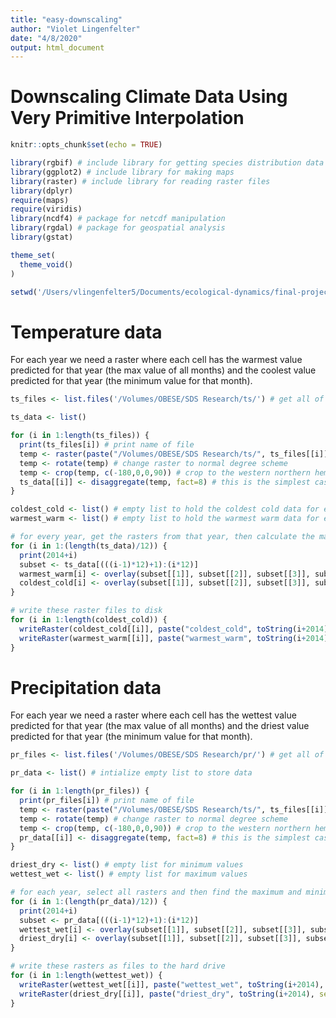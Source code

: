 ```yaml
---
title: "easy-downscaling"
author: "Violet Lingenfelter"
date: "4/8/2020"
output: html_document
---
```

# Downscaling Climate Data Using Very Primitive Interpolation 

```r
knitr::opts_chunk$set(echo = TRUE)

library(rgbif) # include library for getting species distribution data from GBIF
library(ggplot2) # include library for making maps
library(raster) # include library for reading raster files
library(dplyr)
require(maps)
require(viridis)
library(ncdf4) # package for netcdf manipulation
library(rgdal) # package for geospatial analysis
library(gstat)

theme_set(
  theme_void()
)

setwd('/Users/vlingenfelter5/Documents/ecological-dynamics/final-project/')
```

# Temperature data

For each year we need a raster where each cell has the warmest value predicted for that year (the max value of all months) and the coolest value predicted for that year (the minimum value for that month). 

```r
ts_files <- list.files('/Volumes/OBESE/SDS Research/ts/') # get all of the surface temperature files that I have downloaded to an external drive

ts_data <- list()

for (i in 1:length(ts_files)) {
  print(ts_files[i]) # print name of file
  temp <- raster(paste("/Volumes/OBESE/SDS Research/ts/", ts_files[[i]], sep="")) # get data from folder on hard drive
  temp <- rotate(temp) # change raster to normal degree scheme 
  temp <- crop(temp, c(-180,0,0,90)) # crop to the western northern hemispheres
  ts_data[[i]] <- disaggregate(temp, fact=8) # this is the simplest case of downscaling (raster disaggregation) to the 10 arcmin resolution (1/8 of a degree)
}

coldest_cold <- list() # empty list to hold the coldest cold data for each year
warmest_warm <- list() # empty list to hold the warmest warm data for each year

# for every year, get the rasters from that year, then calculate the max value and min value for each cell
for (i in 1:(length(ts_data)/12)) {
  print(2014+i)
  subset <- ts_data[(((i-1)*12)+1):(i*12)]
  warmest_warm[i] <- overlay(subset[[1]], subset[[2]], subset[[3]], subset[[4]], subset[[6]], subset[[7]], subset[[8]], subset[[9]], subset[[10]], subset[[11]], subset[[12]], fun = max)
  coldest_cold[i] <- overlay(subset[[1]], subset[[2]], subset[[3]], subset[[4]], subset[[6]], subset[[7]], subset[[8]], subset[[9]], subset[[10]], subset[[11]], subset[[12]], fun = min)
}

# write these raster files to disk
for (i in 1:length(coldest_cold)) {
  writeRaster(coldest_cold[[i]], paste("coldest_cold", toString(i+2014), sep="_"), format="CDF")
  writeRaster(warmest_warm[[i]], paste("warmest_warm", toString(i+2014), sep="_"), format="CDF")
}
```

# Precipitation data

For each year we need a raster where each cell has the wettest value predicted for that year (the max value of all months) and the driest value predicted for that year (the minimum value for that month). 

```r
pr_files <- list.files('/Volumes/OBESE/SDS Research/pr/') # get all of the precipitation flux files that I have downloaded to an external drive

pr_data <- list() # intialize empty list to store data

for (i in 1:length(pr_files)) {
  print(pr_files[i]) # print name of file
  temp <- raster(paste("/Volumes/OBESE/SDS Research/ts/", ts_files[[i]], sep="")) # get data from folder on hard drive
  temp <- rotate(temp) # change raster to normal degree scheme 
  temp <- crop(temp, c(-180,0,0,90)) # crop to the western northern hemispheres
  pr_data[[i]] <- disaggregate(temp, fact=8) # this is the simplest case of downscaling (raster disaggregation) to the 10 arcmin resolution (1/8 of a degree)
}

driest_dry <- list() # empty list for minimum values
wettest_wet <- list() # empty list for maximum values

# for each year, select all rasters and then find the maximum and minimum cell values
for (i in 1:(length(pr_data)/12)) {
  print(2014+i)
  subset <- pr_data[(((i-1)*12)+1):(i*12)]
  wettest_wet[i] <- overlay(subset[[1]], subset[[2]], subset[[3]], subset[[4]], subset[[6]], subset[[7]], subset[[8]], subset[[9]], subset[[10]], subset[[11]], subset[[12]], fun = max)
  driest_dry[i] <- overlay(subset[[1]], subset[[2]], subset[[3]], subset[[4]], subset[[6]], subset[[7]], subset[[8]], subset[[9]], subset[[10]], subset[[11]], subset[[12]], fun = min)
}

# write these rasters as files to the hard drive
for (i in 1:length(wettest_wet)) {
  writeRaster(wettest_wet[[i]], paste("wettest_wet", toString(i+2014), sep="_"), format="CDF")
  writeRaster(driest_dry[[i]], paste("driest_dry", toString(i+2014), sep="_"), format="CDF")
}
```
